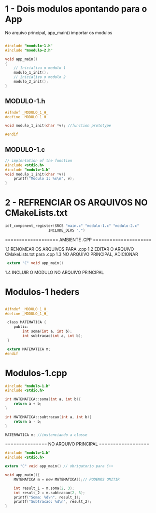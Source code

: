 # 1 - Dois modulos apontando para o App

No arquivo principal, app_main() importar os modulos
```c

#include "moodulo-1.h"
#include "moodulo-2.h"

void app_main()
{
    // Inicializa o modulo 1
    modulo_1_init();
    // Inicializa o modulo 2
    modulo_2_init();
}

```

## MODULO-1.h

```c
#ifndef _MODULO_1_H_
#define _MODULO_1_H_

void modulo_1_init(char *v); //function prototype

#endif

```

## MODULO-1.c

```c
// implentation of the function
#include <stdio.h>
#include "modulo-1.h"
void modulo_1_init(char *v){
    printf("Modulo 1: %s\n", v);
}

```

# 2 - REFRENCIAR OS ARQUIVOS NO CMakeLists.txt

```c
idf_component_register(SRCS "main.c" "modulo-1.c" "modulo-2.c"
                    INCLUDE_DIRS ".")
```



=================== AMBIENTE .CPP =====================

1.1 RENOMEAR OS ARQUIVOS PARA .cpp
1.2 EDITAR O ARQUIVO CMakeLists.txt para .cpp
1.3 NO ARQUIVO PRINCIPAL, ADICIONAR 
```c
 extern "C" void app_main()
```
1.4 INCLUIR O MODULO NO ARQUIVO PRINCIPAL

# Modulos-1 heders
```c

#ifndef _MODULO_1_H_
#define _MODULO_1_H_

 class MATEMATICA {
    public:
        int soma(int a, int b);
        int subtracao(int a, int b);
 }

 extern MATEMATICA m;
#endif
```

# Modulos-1.cpp
```c
#include "modulo-1.h"
#include <stdio.h>

int MATEMATICA::soma(int a, int b){
    return a + b;
}

int MATEMATICA::subtracao(int a, int b){
    return a - b;
}

MATERMATICA m; //instanciando a classe
```

=============== NO ARQUIVO PRINCIPAL ==================
```c
#include "modulo-1.h"
#include <stdio.h>

extern "C" void app_main() // obrigatorio para C++

void app_main(){
    MATEMATICA m = new MATEMATICA();// PODEMOS OMITIR

    int result_1 = m.soma(2, 3);
    int result_2 = m.subtracao(2, 3);
    printf("Soma: %d\n", result_1);
    printf("Subtracao: %d\n", result_2);
}

````